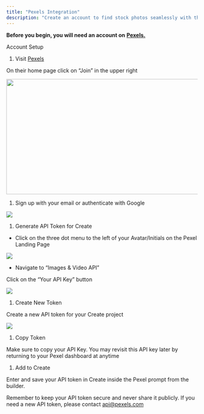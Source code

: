 ```yaml
---
title: "Pexels Integration"
description: "Create an account to find stock photos seamlessly with the Pexels API."
---
```


**Before you begin, you will need an account on** [**Pexels.**](https://www.pexels.com/)

Account Setup

1. Visit [Pexels](https://www.pexels.com/)

On their home page click on “Join” in the upper right

<img height="303" width="624" src="https://lh7-rt.googleusercontent.com/docsz/AD_4nXegFRdrCRgWAd6FltXOQHSM_p9amztFsQQuGzAEJbKOoGCyPfBk-GLybWWpz7ZeluqCJo9KAi7UjOkC9L_WtcLeC104f5IW8eG-J-WCRTr4UPjmC45vHeArqGDX_yQGhirJOZGj?key=NZ4d7cCGppQiJdZwRfiRd3BA" />

1. Sign up with your email or authenticate with Google

![](/image.png)

1. Generate API Token for Create

* Click on the three dot menu to the left of your Avatar/Initials on the Pexel Landing Page

![](/Screenshot2025-02-03at12.47.42PM.png)

* Navigate to “Images & Video API”

Click on the “Your API Key” button

![](/Screenshot2025-02-03at12.50.50PM.png)

1. Create New Token

Create a new API token for your Create project

![](/Screenshot2025-02-03at12.52.30PM.png)

1. Copy Token

Make sure to copy your API Key. You may revisit this API key later by returning to your Pexel dashboard at anytime

1. Add to Create

Enter and save your API token in Create inside the Pexel prompt from the builder.&#x20;

Remember to keep your API token secure and never share it publicly. If you need a new API token, please contact [api@pexels.com](mailto:api@pexels.com)